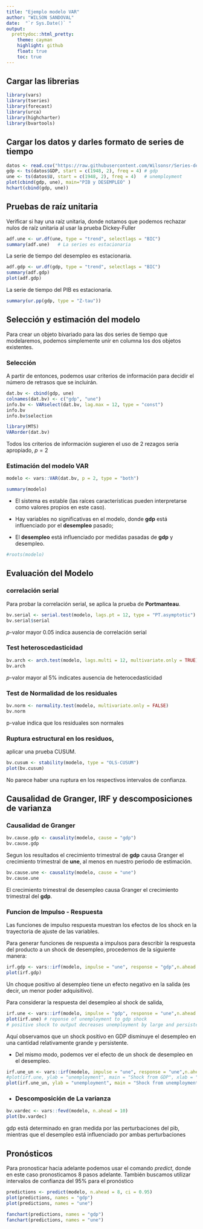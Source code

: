 ```yaml
---
title: "Ejemplo modelo VAR"
author: "WILSON SANDOVAL"
date:  "`r Sys.Date()` "
output:
  prettydoc::html_pretty:
    theme: cayman
    highlight: github
    float: true
    toc: true 
---
```



## Cargar las librerias

```r
library(vars)
library(tseries)
library(forecast)
library(urca)
library(highcharter)
library(bvartools)
```

## Cargar los datos y darles formato de series de tiempo

```r
datos <- read.csv("https://raw.githubusercontent.com/Wilsonsr/Series-de-Tiempo/main/bases/blanchQua.csv")
gdp <- ts(datos$GDP, start = c(1948, 2), freq = 4) # gdp
une <- ts(datos$U, start = c(1948, 2), freq = 4)   # unemployment
plot(cbind(gdp, une), main="PIB y DESEMPLEO" )
hchart(cbind(gdp, une))
```

##  Pruebas de raíz unitaria

Verificar si hay una raíz unitaria, donde notamos que podemos rechazar nulos de raíz unitaria al usar la prueba Dickey-Fuller


```r
adf.une <- ur.df(une, type = "trend", selectlags = "BIC")
summary(adf.une)   # La series es estacionaria
```

La serie de tiempo del desempleo es estacionaria.

```r
adf.gdp <- ur.df(gdp, type = "trend", selectlags = "BIC")
summary(adf.gdp)   
plot(adf.gdp)
```

La serie de  tiempo del PIB  es estacionaria.


```r
summary(ur.pp(gdp, type = "Z-tau"))
```


## Selección y estimación del modelo

Para crear un objeto bivariado para las dos series de tiempo que modelaremos, podemos simplemente unir en columna los dos objetos existentes. 

### Selección
A partir de entonces, podemos usar criterios de información para decidir el número de retrasos que se incluirán.


```r
dat.bv <- cbind(gdp, une)
colnames(dat.bv) <- c("gdp", "une")
info.bv <- VARselect(dat.bv, lag.max = 12, type = "const")
info.bv
info.bv$selection   
```

```r
library(MTS)
VARorder(dat.bv)
```


Todos los criterios de información sugieren  el uso de 2 rezagos sería apropiado, $p=2$

###  Estimación del modelo VAR

```r

modelo <- vars::VAR(dat.bv, p = 2, type = "both")

summary(modelo)

```





- El sistema es estable (las raíces características pueden interpretarse como valores propios en este caso). 

- Hay variables no significativas en el modelo, donde **gdp**  está influenciado por el **desempleo** pasado;

-  El **desempleo** está influenciado por medidas pasadas de **gdp** y desempleo.

```r
#roots(modelo)
```


##  Evaluación del Modelo

### correlación serial

Para probar la correlación serial, se aplica la prueba  de **Portmanteau**.





```r
bv.serial <- serial.test(modelo, lags.pt = 12, type = "PT.asymptotic")
bv.serial$serial
```
 $p$-valor mayor 0.05 indica ausencia de correlación serial


### Test heteroscedasticidad

```r
bv.arch <- arch.test(modelo, lags.multi = 12, multivariate.only = TRUE)
bv.arch
```
 $p$-valor mayor al 5% indicates ausencia de heterocedasticidad


### Test de Normalidad de los residuales

```r
bv.norm <- normality.test(modelo, multivariate.only = FALSE)
bv.norm
```


 p-value indica  que los residuales son normales


### Ruptura estructural en los residuos, 

 aplicar una prueba CUSUM.
```r
bv.cusum <- stability(modelo, type = "OLS-CUSUM")
plot(bv.cusum)
```

No parece haber una ruptura en los respectivos intervalos de confianza.



## Causalidad de Granger, IRF y descomposiciones de varianza

### Causalidad de Granger
```r
bv.cause.gdp <- causality(modelo, cause = "gdp")
bv.cause.gdp
```

Segun los resultados el crecimiento trimestral de **gdp**  causa Granger el crecimiento trimestral de **une**, al menos en nuestro periodo de estimación. 


```r
bv.cause.une <- causality(modelo, cause = "une")
bv.cause.une

```
El crecimiento trimestral de  desempleo causa Granger el crecimiento trimestral del **gdp**.

### Funcion de Impulso - Respuesta

Las funciones de impulso respuesta muestran los efectos de los shock en la trayectoria de ajuste de las variables.

Para generar funciones de respuesta a impulsos para describir la respuesta del producto a un shock de desempleo, procedemos de la siguiente manera:

```r
irf.gdp <- vars::irf(modelo, impulse = "une", response = "gdp",n.ahead = 40, boot = TRUE)
plot(irf.gdp) 
```

Un choque positivo al desempleo tiene un efecto negativo en la salida (es decir, un menor poder adquisitivo). 


Para considerar la respuesta del desempleo al shock de salida,


```r
irf.une <- vars::irf(modelo, impulse = "gdp", response = "une",n.ahead = 40, boot = TRUE)
plot(irf.une) # reponse of unemployment to gdp shock
# positive shock to output decreases unemployment by large and persistent amount

```
Aquí observamos que un shock positivo en GDP disminuye el desempleo en una cantidad relativamente grande y persistente.


- Del mismo modo, podemos ver el efecto de un shock de desempleo en el desempleo.


```r
irf.une_un <- vars::irf(modelo, impulse = "une", response = "une",n.ahead = 40, boot = TRUE)
#plot(irf.une, ylab = "unemployment", main = "Shock from GDP", xlab = "")
plot(irf.une_un, ylab = "unemployment", main = "Shock from unemployment")

```

- ### Descomposición de La varianza

```r
bv.vardec <- vars::fevd(modelo, n.ahead = 10)
plot(bv.vardec)

```


gdp  está determinado en gran medida por las perturbaciones del pib, mientras que el 
desempleo está influenciado por ambas perturbaciones


## Pronósticos

Para pronosticar hacia adelante podemos usar el comando  $\textit{predict}$, donde en este caso pronosticamos 8 pasos adelante. También buscamos utilizar intervalos de confianza del 95% para el pronóstico


```r
predictions <- predict(modelo, n.ahead = 8, ci = 0.95)
plot(predictions, names = "gdp")
plot(predictions, names = "une")

```


```r
fanchart(predictions, names = "gdp")
fanchart(predictions, names = "une")
```


